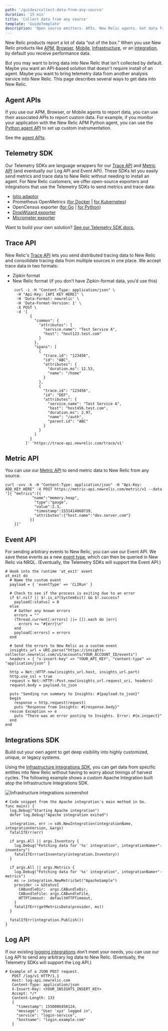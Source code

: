 ```yaml
---
path: '/guides/collect-data-from-any-source'
duration: '15 min'
title: 'Collect data from any source'
template: 'GuideTemplate'
description: 'Open source emitters. APIs. New Relic agents. Get data from anywhere. '
---
```


<Intro>

New Relic products report a lot of data “out of the box.” When you use New Relic products like [APM](https://docs.newrelic.com/docs/apm), [Browser](https://docs.newrelic.com/docs/browser), [Mobile](https://docs.newrelic.com/docs/mobile-monitoring), [Infrastructure](https://docs.newrelic.com/docs/infrastructure), or an [integration](https://docs.newrelic.com/docs/integrations), by default you receive performance data.

But you may want to bring data into New Relic that isn't collected by default. Maybe you want an API-based solution that doesn't require install of an agent. Maybe you want to bring telemetry data from another analysis service into New Relic. This page describes several ways to get data into New Relic.

</Intro>

<Steps>

<Step>

## Agent APIs

If you use our APM, Browser, or Mobile agents to report data, you can use their associated APIs to report custom data. For example, if you monitor your application with the New Relic APM Python agent, you can use the [Python agent API](https://docs.newrelic.com/docs/agents/python-agent/api-guides/guide-using-python-agent-api) to set up custom instrumentation.

See the [agent APIs](https://developer.newrelic.com/technology/rest-apis).
</Step>

<Step>

## Telemetry SDK

Our Telemetry SDKs are language wrappers for our [Trace API](https://docs.newrelic.com/docs/apm/distributed-tracing/trace-api/introduction-new-relic-trace-api) and [Metric API](https://docs.newrelic.com/docs/introduction-new-relic-metric-api) (and eventually our Log API and Event API). These SDKs let you easily send metrics and trace data to New Relic without needing to install an agent. For New Relic customers, we offer open-source exporters and integrations that use the Telemetry SDKs to send metrics and trace data: 

- [Istio adaptor](https://github.com/newrelic/newrelic-istio-adapter)
- Prometheus OpenMetrics ([for Docker](https://docs.newrelic.com/docs/new-relic-prometheus-openmetrics-integration-docker) | [for Kubernetes](https://docs.newrelic.com/docs/new-relic-prometheus-openmetrics-integration-kubernetes)) 
- OpenCensus exporter ([for Go](https://github.com/newrelic/newrelic-opencensus-exporter-go) | [for Python](http://github.com/newrelic/newrelic-opencensus-exporter-python)) 
- [DropWizard exporter](https://github.com/newrelic/dropwizard-metrics-newrelic)
- [Micrometer exporter](https://github.com/newrelic/micrometer-registry-newrelic)

Want to build your own solution? [See our Telemetry SDK docs.](https://docs.newrelic.com/docs/telemetry-sdk-send-custom-telemetry-data-new-relic)

</Step>

<Step>

## Trace API

New Relic's [Trace API](https://docs.newrelic.com/docs/apm/distributed-tracing/trace-api/introduction-new-relic-trace-api) lets you send distributed tracing data to New Relic and consolidate tracing data from multiple sources in one place. We accept trace data in two formats: 

- Zipkin format
- New Relic format (if you don’t have Zipkin-format data, you’d use this)

```shell lineNumbers=true
    curl -i -H "Content-Type: application/json" \
     -H "Api-Key: [API KEY HERE]" \
     -H 'Data-Format: newrelic' \
     -H 'Data-Format-Version: 1' \
     -X POST \
     -d '[
           {
             "common": {
               "attributes": {
                 "service.name": "Test Service A",
                 "host": "host123.test.com"
               }
             },
             "spans": [
               {
                 "trace.id": "123456",
                 "id": "ABC",
                 "attributes": {
                   "duration.ms": 12.53,
                   "name": "/home"
                 }
               },
               {
                 "trace.id": "123456",
                 "id": "DEF",
                 "attributes": {
                   "service.name": "Test Service A",
                   "host": "host456.test.com",
                   "duration.ms": 2.97,
                   "name": "/auth",
                   "parent.id": "ABC"
                 }
               }
             ]
           }
         ]' 'https://trace-api.newrelic.com/trace/v1'
```

</Step>

<Step>

## Metric API

You can use our [Metric API](https://docs.newrelic.com/docs/introduction-new-relic-metric-api) to send metric data to New Relic from any source. 

```shell lineNumbers=true
curl -vvv -k -H "Content-Type: application/json" -H "Api-Key: ADD_KEY_HERE" -X POST https://metric-api.newrelic.com/metric/v1 --data ‘[{ "metrics":[{
         	"name":"memory.heap",
             "type":"gauge",
             "value":2.3,
             "timestamp":1531414060739,
             "attributes":{"host.name":"dev.server.com"}
           }]
   	}]’
```

</Step>

<Step>

## Event API

For sending arbitrary events to New Relic, you can use our Event API. We save these events as a new [event type](https://docs.newrelic.com/docs/using-new-relic/welcome-new-relic/get-started/glossary#event), which can then be queried in New Relic via NRQL. (Eventually, the Telemetry SDKs will support the Event API.)

```shell lineNumbers=true
# Hook into the runtime 'at_exit' event
at_exit do
  # Name the custom event
  payload = { 'eventType' => 'CLIRun' }

  # Check to see if the process is exiting due to an error
  if $!.nil? || $!.is_a?(SystemExit) && $!.success?
    payload[:status] = 0
  else
    # Gather any known errors
    errors = ""
    (Thread.current[:errors] ||= []).each do |err|
      errors += "#{err}\n"
    end
    payload[:errors] = errors
  end

  # Send the errors to New Relic as a custom event
  insights_url = URI.parse("https://insights-collector.newrelic.com/v1/accounts/YOUR_ACCOUNT_ID/events")
  headers = { "x-insert-key" => "YOUR_API_KEY", "content-type" => "application/json" }

  http = Net::HTTP.new(insights_url.host, insights_url.port)
  http.use_ssl = true
  request = Net::HTTP::Post.new(insights_url.request_uri, headers)
  request.body = payload.to_json

  puts "Sending run summary to Insights: #{payload.to_json}"
  begin
    response = http.request(request)
    puts "Response from Insights: #{response.body}"
  rescue Exception => e
    puts "There was an error posting to Insights. Error: #{e.inspect}"
  end
end
```

</Step>

<Step>

## Integrations SDK

Build out your own agent to get deep visibility into highly customized, unique, or legacy systems.

Using the [Infrastructure Integrations SDK](https://developer.newrelic.com/technology/infrastructure-sdk), you can get data from specific entities into New Relic without having to worry about timings of harvest cycles. The following example shows a custom Apache Integration built atop the Infrastructure Integrations SDK.

![Infrastructure integrations screenshot](../images/collect-data-from-any-source/UC2-sec3-ohai.png)

```shell lineNumbers=true
# Code snippet from the Apache integration's main method in Go.
func main() {
  log.Debug("Starting Apache integration")
  defer log.Debug("Apache integration exited")

  integration, err := sdk.NewIntegration(integrationName, integrationVersion, &args)
  fatalIfErr(err)

  if args.All || args.Inventory {
    log.Debug("Fetching data for '%s' integration", integrationName+"-inventory")
    fatalIfErr(setInventory(integration.Inventory))
  }

  if args.All || args.Metrics {
    log.Debug("Fetching data for '%s' integration", integrationName+"-metrics")
    ms := integration.NewMetricSet("ApacheSample")
    provider := &Status{
      CABundleDir:  args.CABundleDir,
      CABundleFile: args.CABundleFile,
      HTTPTimeout:  defaultHTTPTimeout,
    }
    fatalIfErr(getMetricsData(provider, ms))
  }

  fatalIfErr(integration.Publish())
}
```

</Step>

<Step>

## Log API

If our existing [logging integrations](https://docs.newrelic.com/docs/new-relic-logs-documentation) don’t meet your needs, you can use our Log API to send any arbitrary log data to New Relic. (Eventually, the Telemetry SDKs will support the Log API.)

```shell lineNumbers=true
# Example of a JSON POST request.
   POST /log/v1 HTTP/1.1
   Host: log-api.newrelic.com
   Content-Type: application/json
   X-Insert-Key: <YOUR_INSIGHTS_INSERT_KEY>
   Accept: */*
   Content-Length: 133
   {
     "timestamp": 1550086450124,
     "message": "User 'xyz' logged in",
     "service": "login-service",
     "hostname": "login.example.com"
   }
```

</Step>

</Steps>
